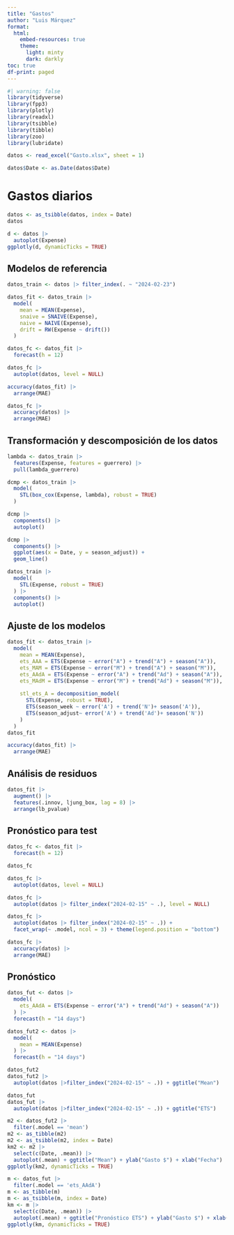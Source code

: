 ```yaml
---
title: "Gastos"
author: "Luis Márquez"
format:
  html:
    embed-resources: true
    theme:
      light: minty
      dark: darkly
toc: true
df-print: paged
---
```


```r
#| warning: false
library(tidyverse)
library(fpp3)
library(plotly)
library(readxl)
library(tsibble)
library(tibble)
library(zoo)
library(lubridate)
```

```r
datos <- read_excel("Gasto.xlsx", sheet = 1)
```

```r
datos$Date <- as.Date(datos$Date)
```

# Gastos diarios

```r
datos <- as_tsibble(datos, index = Date)
datos

d <- datos |> 
  autoplot(Expense)
ggplotly(d, dynamicTicks = TRUE)
```

## Modelos de referencia

```r
datos_train <- datos |> filter_index(. ~ "2024-02-23")

datos_fit <- datos_train |> 
  model(
    mean = MEAN(Expense),
    snaive = SNAIVE(Expense),
    naive = NAIVE(Expense),
    drift = RW(Expense ~ drift())
  )

datos_fc <- datos_fit |> 
  forecast(h = 12)

datos_fc |> 
  autoplot(datos, level = NULL)
```

```r
accuracy(datos_fit) |> 
  arrange(MAE)
```

```r
datos_fc |> 
  accuracy(datos) |> 
  arrange(MAE)
```

## Transformación y descomposición de los datos

```r
lambda <- datos_train |> 
  features(Expense, features = guerrero) |> 
  pull(lambda_guerrero)

dcmp <- datos_train |> 
  model(
    STL(box_cox(Expense, lambda), robust = TRUE)
  ) 

dcmp |> 
  components() |> 
  autoplot()

dcmp |> 
  components() |> 
  ggplot(aes(x = Date, y = season_adjust)) +
  geom_line()

datos_train |> 
  model(
    STL(Expense, robust = TRUE)
  ) |> 
  components() |> 
  autoplot()
```

## Ajuste de los modelos

```r
datos_fit <- datos_train |> 
  model(
    mean = MEAN(Expense),
    ets_AAA = ETS(Expense ~ error("A") + trend("A") + season("A")),
    ets_MAM = ETS(Expense ~ error("M") + trend("A") + season("M")),
    ets_AAdA = ETS(Expense ~ error("A") + trend("Ad") + season("A")),
    ets_MAdM = ETS(Expense ~ error("M") + trend("Ad") + season("M")),
    
    stl_ets_A = decomposition_model(
      STL(Expense, robust = TRUE),
      ETS(season_week ~ error('A') + trend('N')+ season('A')),
      ETS(season_adjust~ error('A') + trend('Ad')+ season('N'))
    )
  )
datos_fit
```

```r
accuracy(datos_fit) |> 
  arrange(MAE)
```

## Análisis de residuos

```r
datos_fit |> 
  augment() |> 
  features(.innov, ljung_box, lag = 8) |> 
  arrange(lb_pvalue)
```

## Pronóstico para test

```r
datos_fc <- datos_fit |> 
  forecast(h = 12)

datos_fc

datos_fc |> 
  autoplot(datos, level = NULL)

datos_fc |> 
  autoplot(datos |> filter_index("2024-02-15" ~ .), level = NULL)

datos_fc |> 
  autoplot(datos |> filter_index("2024-02-15" ~ .)) + 
  facet_wrap(~ .model, ncol = 3) + theme(legend.position = "bottom")

datos_fc |> 
  accuracy(datos) |> 
  arrange(MAE)
```

## Pronóstico

```r
datos_fut <- datos |> 
  model(
    ets_AAdA = ETS(Expense ~ error("A") + trend("Ad") + season("A"))
  ) |> 
  forecast(h = "14 days")

datos_fut2 <- datos |> 
  model(
    mean = MEAN(Expense)
  ) |> 
  forecast(h = "14 days")

datos_fut2
datos_fut2 |> 
  autoplot(datos |>filter_index("2024-02-15" ~ .)) + ggtitle("Mean")

datos_fut
datos_fut |> 
  autoplot(datos |>filter_index("2024-02-15" ~ .)) + ggtitle("ETS")
```

```r
m2 <- datos_fut2 |> 
  filter(.model == 'mean')
m2 <- as_tibble(m2)
m2 <- as_tsibble(m2, index = Date)
km2 <- m2 |> 
  select(c(Date, .mean)) |> 
  autoplot(.mean) + ggtitle("Mean") + ylab("Gasto $") + xlab("Fecha")
ggplotly(km2, dynamicTicks = TRUE)

m <- datos_fut |> 
  filter(.model == 'ets_AAdA')
m <- as_tibble(m)
m <- as_tsibble(m, index = Date)
km <- m |> 
  select(c(Date, .mean)) |> 
  autoplot(.mean) + ggtitle("Pronóstico ETS") + ylab("Gasto $") + xlab("Fecha")
ggplotly(km, dynamicTicks = TRUE)
```

